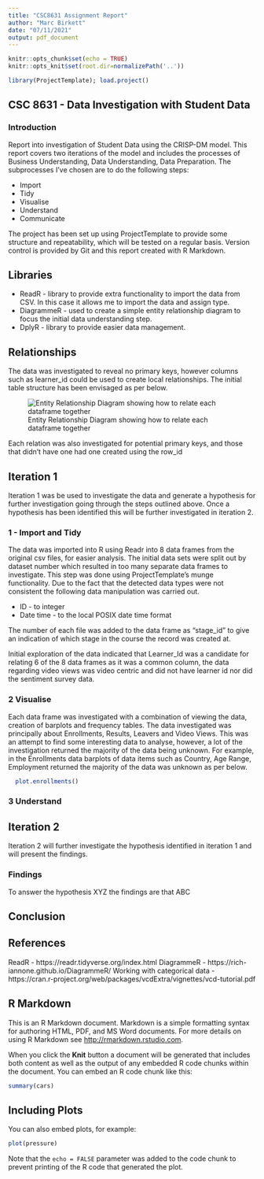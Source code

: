 ```yaml
---
title: "CSC8631 Assignment Report"
author: "Marc Birkett"
date: "07/11/2021"
output: pdf_document
---
```


```r
knitr::opts_chunk$set(echo = TRUE)
knitr::opts_knit$set(root.dir=normalizePath('..'))
```

```r
library(ProjectTemplate); load.project()
```

## CSC 8631 - Data Investigation with Student Data

### Introduction

Report into investigation of Student Data using the CRISP-DM model. This report covers two iterations of the model and includes the processes of Business Understanding, Data Understanding, Data Preparation. The subprocesses I've chosen are to do the following steps:

* Import
* Tidy
* Visualise
* Understand 
* Communicate

The project has been set up using ProjectTemplate to provide some structure and repeatability, which will be tested on a regular basis. Version control is provided by Git and this report created with R Markdown.

## Libraries

* ReadR - library to provide extra functionality to import the data from CSV. In this case it allows me to import the data and assign type.
* DiagrammeR - used to create a simple entity relationship diagram to focus the initial data understanding step.
* DplyR - library to provide easier data management.

## Relationships
The data was investigated to reveal no primary keys, however columns such as learner_id could be used to create local relationships. The initial table structure has been envisaged as per below.

![Entity Relationship Diagram showing how to relate each dataframe together](erd.png "Entity Relationship Diagram")

Each relation was also investigated for potential primary keys, and those that didn't have one had one created using the row_id

## Iteration 1
Iteration 1 was be used to investigate the data and generate a hypothesis for further investigation going through the steps outlined above. Once a hypothesis has been identified this will be further investigated in iteration 2.

### 1 - Import and Tidy
The data was imported into R using Readr into 8 data frames from the original csv files, for easier analysis. The initial data sets were split out by dataset number which resulted in too many separate data frames to investigate. This step was done using ProjectTemplate's munge functionality. Due to the fact that the detected data types were not consistent the following data manipulation was carried out. 

* ID - to integer
* Date time - to the local POSIX date time format

The number of each file was added to the data frame as "stage_id"  to give an indication of which stage in the course the record was created at.

Initial exploration of the data indicated that Learner_Id was a candidate for relating 6 of the 8 data frames as it was a common column, the data regarding video views was video centric and did not have learner id nor did the sentiment survey data.

### 2 Visualise
Each data frame was investigated with a combination of viewing the data, creation of barplots and frequency tables. The data investigated was principally about Enrollments, Results, Leavers and Video Views. This was an attempt to find some interesting data to analyse, however, a lot of the investigation returned the majority of the data being unknown. For example, in the Enrollments data barplots of data items such as Country, Age Range, Employment returned the majority of the data was unknown as per below.

```r
  plot.enrollments()
```

### 3 Understand

## Iteration 2
Iteration 2 will further investigate the hypothesis identified in iteration 1 and will present the findings.

### Findings
To answer the hypothesis XYZ the findings are that ABC

## Conclusion

## References
ReadR - https://readr.tidyverse.org/index.html
DiagrammeR - https://rich-iannone.github.io/DiagrammeR/
Working with categorical data - https://cran.r-project.org/web/packages/vcdExtra/vignettes/vcd-tutorial.pdf 

## R Markdown

This is an R Markdown document. Markdown is a simple formatting syntax for authoring HTML, PDF, and MS Word documents. For more details on using R Markdown see <http://rmarkdown.rstudio.com>.

When you click the **Knit** button a document will be generated that includes both content as well as the output of any embedded R code chunks within the document. You can embed an R code chunk like this:

```r
summary(cars)
```

## Including Plots

You can also embed plots, for example:

```r
plot(pressure)
```

Note that the `echo = FALSE` parameter was added to the code chunk to prevent printing of the R code that generated the plot.
